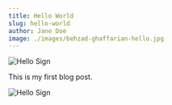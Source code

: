 ```yaml
---
title: Hello World
slug: hello-world
author: Jane Doe
image: ./images/behzad-ghaffarian-hello.jpg
---
```

![Hello Sign](./images/behzad-ghaffarian-hello.jpg)

This is my first blog post.

![Hello Sign](./images/bye.jpg)
